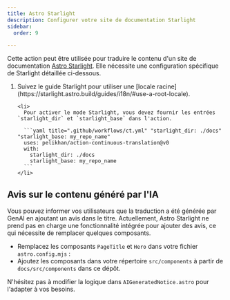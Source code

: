 ```yaml
---
title: Astro Starlight
description: Configurer votre site de documentation Starlight
sidebar:
  order: 9

---
```



Cette action peut être utilisée pour traduire le contenu d'un site de documentation [Astro Starlight](https://starlight.astro.build/).
Elle nécessite une configuration spécifique de Starlight détaillée ci-dessous.

<Steps>
  <ol>
    <li>
      Suivez le guide Starlight pour utiliser une [locale racine](https://starlight.astro.build/guides/i18n/#use-a-root-locale).
    </li>

    <li>
      Pour activer le mode Starlight, vous devez fournir les entrées `starlight_dir` et `starlight_base` dans l'action.

      ```yaml title=".github/workflows/ct.yml" "starlight_dir: ./docs" "starlight_base: my_repo_name"
      uses: pelikhan/action-continuous-translation@v0
      with:
        starlight_dir: ./docs
        starlight_base: my_repo_name
      ```
    </li>
  </ol>
</Steps>

## Avis sur le contenu généré par l'IA

Vous pouvez informer vos utilisateurs que la traduction a été générée par GenAI en
ajoutant un avis dans le titre. Actuellement, Astro Starlight ne prend pas en charge une fonctionnalité intégrée pour ajouter des avis,
ce qui nécessite de remplacer quelques composants.

* Remplacez les composants `PageTitle` et `Hero` dans votre fichier `astro.config.mjs` :
* Ajoutez les composants dans votre répertoire `src/components` à partir de `docs/src/components` dans ce dépôt.

N'hésitez pas à modifier la logique dans `AIGeneratedNotice.astro` pour l'adapter à vos besoins.
